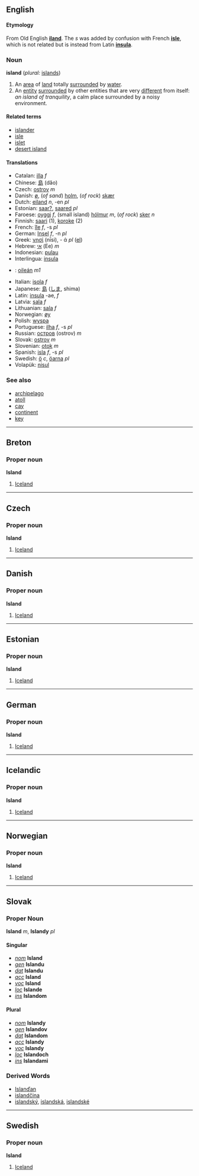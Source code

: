 ==English==

====Etymology====
From Old English '''[[iland]]'''.  The ''s'' was added by confusion with French '''[[isle]]''', which is not related but is instead from Latin '''[[insula]]'''.

===Noun===
'''island'''  (''plural:'' [[islands]])
# An [[area]] of [[land]] totally [[surround]]ed by [[water]].
# An [[entity]] [[surround]]ed by other entities that are very [[different]] from itself: ''an island of tranquility'', a calm place surrounded by a noisy environment.

====Related terms====
*[[islander]]
*[[isle]]
*[[islet]]
*[[desert island]]

====Translations====
*Catalan: [[illa]] ''f''
*Chinese: [[島]] (dǎo)
*Czech: [[ostrov]] ''m''
*Danish: [[ø]], (''of sand'') [[holm]], (''of rock'') [[skær]]
*Dutch: [[eiland]] ''n'', -en ''pl''
*Estonian: [[saar?]], [[saared]] ''pl''
*Faroese: [[oyggj]] ''f'', (small island) [[hólmur]] ''m'', (''of rock'') [[sker]] ''n''
*Finnish: [[saari]] (1), [[koroke]] (2)
*French: [[île]] ''f'', -s ''pl''
*German: [[Insel]] ''f'', -n ''pl''
*Greek: [[νησί]] (nīsi), - ά ''pl'' ([[:el:νησί|el]])
*Hebrew: [[אי]] (Ee) ''m''
*Indonesian: [[pulau]]
*Interlingua: [[insula]]
*{{ga}}: [[oileán]] ''m1''
*Italian: [[isola]] ''f''
*Japanese: [[島]] ([[しま]], shima)
*Latin: [[insula]] -ae, ''f''
*Latvia: [[sala]] ''f''
*Lithuanian: [[sala]] ''f''
*Norwegian: [[øy]]
*Polish: [[wyspa]]
*Portuguese: [[ilha]] ''f'', -s ''pl''
*Russian: [[остров]] (ostrov) ''m''
*Slovak: [[ostrov]] ''m''
*Slovenian: [[otok]] ''m''
*Spanish: [[isla]] ''f'', -s ''pl''
*Swedish: [[ö]] ''c'', [[öarna]] ''pl''
*Volapük: [[nisul]]

===See also===
*[[archipelago]]
*[[atoll]]
*[[cay]]
*[[continent]]
*[[key]]


----
==Breton==
===Proper noun===
'''Island'''

#[[Iceland]]
----

==Czech==
===Proper noun===
'''Island'''

#[[Iceland]]
----

==Danish==
===Proper noun===
'''Island'''

#[[Iceland]]
----

==Estonian==
===Proper noun===
'''Island'''

#[[Iceland]]
----

==German==
===Proper noun===
'''Island'''

#[[Iceland]]
----

==Icelandic==
===Proper noun===
'''Island'''

#[[Iceland]]

----

==Norwegian==
===Proper noun===
'''Island'''

#[[Iceland]]
----

== Slovak ==
=== Proper Noun ===
'''Island''' ''m'', '''Islandy''' ''pl''

==== Singular ====
* ''[[nominative|nom]]'' '''Island'''
* ''[[genitive|gen]]'' '''Islandu'''
* ''[[dative|dat]]'' '''Islandu'''
* ''[[accusative|acc]]'' '''Island'''
* ''[[vocative|voc]]'' '''Island'''
* ''[[locative|loc]]'' '''Islande'''
* ''[[instrumental|ins]]'' '''Islandom'''

==== Plural ====
* ''[[nominative|nom]]'' '''Islandy'''
* ''[[genitive|gen]]'' '''Islandov'''
* ''[[dative|dat]]'' '''Islandom'''
* ''[[accusative|acc]]'' '''Islandy'''
* ''[[vocative|voc]]'' '''Islandy'''
* ''[[locative|loc]]'' '''Islandoch'''
* ''[[instrumental|ins]]'' '''Islandami'''

=== Derived Words ===
* [[Islanďan]]
* [[islandčina]]
* [[islandský#Slovak|islandský]], [[islandský#Slovak|islandská]], [[islandský#Slovak|islandské]]

----
==Swedish==
===Proper noun===
'''Island'''

#[[Iceland]]